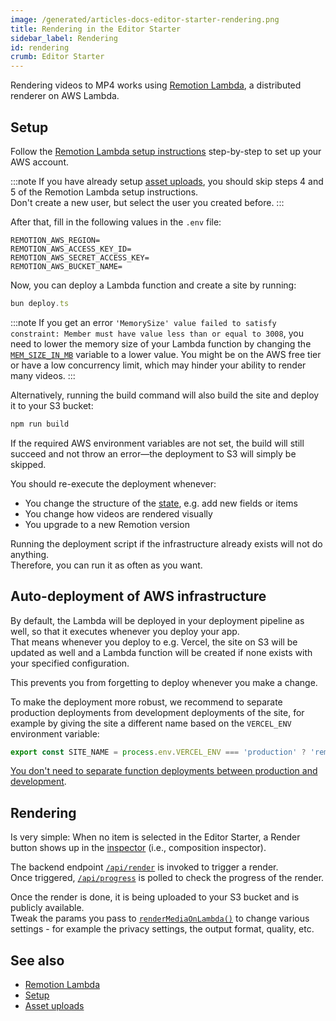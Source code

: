 ```yaml
---
image: /generated/articles-docs-editor-starter-rendering.png
title: Rendering in the Editor Starter
sidebar_label: Rendering
id: rendering
crumb: Editor Starter
---
```


Rendering videos to MP4 works using [Remotion Lambda](/docs/lambda), a distributed renderer on AWS Lambda.

## Setup

Follow the [Remotion Lambda setup instructions](/docs/lambda/setup) step-by-step to set up your AWS account.

:::note
If you have already setup [asset uploads](/docs/editor-starter/asset-uploads), you should skip steps 4 and 5 of the Remotion Lambda setup instructions.  
Don't create a new user, but select the user you created before.
:::

After that, fill in the following values in the `.env` file:

```
REMOTION_AWS_REGION=
REMOTION_AWS_ACCESS_KEY_ID=
REMOTION_AWS_SECRET_ACCESS_KEY=
REMOTION_AWS_BUCKET_NAME=
```

Now, you can deploy a Lambda function and create a site by running:

```ts
bun deploy.ts
```

:::note
If you get an error `'MemorySize' value failed to satisfy constraint: Member must have value less than or equal to 3008`, you need to lower the memory size of your Lambda function by changing the [`MEM_SIZE_IN_MB`](https://github.com/search?q=repo%3Aremotion-dev%2Feditor-starter%20MEM_SIZE_IN_MB&type=code) variable to a lower value. You might be on the AWS free tier or have a low concurrency limit, which may hinder your ability to render many videos.
:::

Alternatively, running the build command will also build the site and deploy it to your S3 bucket:

```sh
npm run build
```

If the required AWS environment variables are not set, the build will still succeed and not throw an error—the deployment to S3 will simply be skipped.

You should re-execute the deployment whenever:

- You change the structure of the [state](/docs/editor-starter/state-management), e.g. add new fields or items
- You change how videos are rendered visually
- You upgrade to a new Remotion version

Running the deployment script if the infrastructure already exists will not do anything.  
Therefore, you can run it as often as you want.

## Auto-deployment of AWS infrastructure

By default, the Lambda will be deployed in your deployment pipeline as well, so that it executes whenever you deploy your app.  
That means whenever you deploy to e.g. Vercel, the site on S3 will be updated as well and a Lambda function will be created if none exists with your specified configuration.

This prevents you from forgetting to deploy whenever you make a change.

To make the deployment more robust, we recommend to separate production deployments from development deployments of the site, for example by giving the site a different name based on the `VERCEL_ENV` environment variable:

```ts
export const SITE_NAME = process.env.VERCEL_ENV === 'production' ? 'remotion-editor-starter' : 'remotion-editor-starter-dev';
```

[You don't need to separate function deployments between production and development](/docs/lambda/naming-convention#i-need-to-separate-production-staging-and-development).

## Rendering

Is very simple: When no item is selected in the Editor Starter, a Render button shows up in the [inspector](/docs/editor-starter/tracks-items-assets#inspectors) (i.e., composition inspector).

The backend endpoint [`/api/render`](/docs/editor-starter/backend-routes#post-apirender) is invoked to trigger a render.  
Once triggered, [`/api/progress`](/docs/editor-starter/backend-routes#get-apiprogress) is polled to check the progress of the render.

Once the render is done, it is being uploaded to your S3 bucket and is publicly available.  
Tweak the params you pass to [`renderMediaOnLambda()`](/docs/lambda/rendermediaonlambda) to change various settings - for example the privacy settings, the output format, quality, etc.

## See also

- [Remotion Lambda](/docs/lambda)
- [Setup](/docs/editor-starter/setup)
- [Asset uploads](/docs/editor-starter/asset-uploads)
